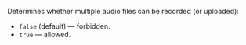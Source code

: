 Determines whether multiple audio files can be recorded (or uploaded):

- `false` (default) — forbidden.
- `true` — allowed.